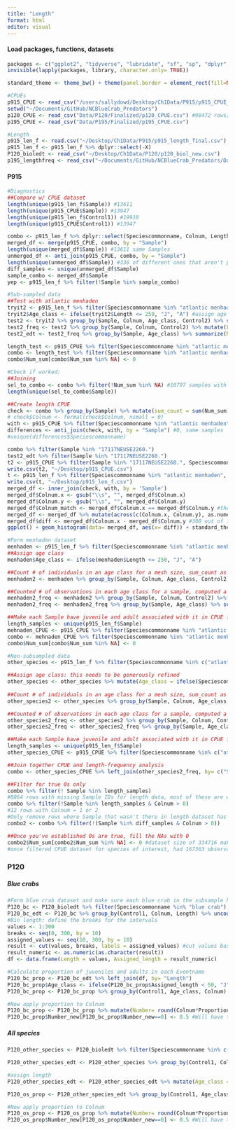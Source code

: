 ```yaml
---
title: "Length"
format: html
editor: visual
---
```


#### Load packages, functions, datasets

```r
packages <- c("ggplot2", "tidyverse", "lubridate", "sf", "sp", "dplyr", "rnaturalearth", "readr", "readxl", "spatialEco")
invisible(lapply(packages, library, character.only= TRUE))

standard_theme <- theme_bw() + theme(panel.border = element_rect(fill=NA, colour = "black")) + theme(panel.grid.major = element_blank(), panel.grid.minor = element_blank()) + theme(legend.text.align= 0, legend.title= element_text(size = 12), legend.text = element_text(size= 10), axis.text=element_text(size=10), axis.title=element_text(size=12))

#CPUEs 
p915_CPUE <- read_csv("/users/sallydowd/Desktop/Ch1Data/P915/p915_CPUE_new.csv")
setwd("~/Documents/GitHub/NCBlueCrab_Predators")
p120_CPUE <- read_csv("Data/P120/Finalized/p120_CPUE.csv") #98472 rows/14 species = 7053 unique sampling events 
p195_CPUE <- read_csv("Data/P195/Finalized/p195_CPUE.csv")

#Length 
p915_len_f <- read.csv("~/Desktop/Ch1Data/P915/p915_length_final.csv")
p915_len_f <- p915_len_f %>% dplyr::select(-X)
P120_bioledt <- read_csv("~/Desktop/Ch1Data/P120/p120_biol_new.csv")
p195_lengthfreq <- read_csv("~/Documents/GitHub/NCBlueCrab_Predators/Data/P195/Finalized/p195_lengthfreq.csv")
```

#### P915

```r
#Diagnostics 
##Compare w/ CPUE dataset
length(unique(p915_len_f$Sample)) #13611
length(unique(p915_CPUE$Sample)) #13947
length(unique(p915_len_f$Control1)) #19910
length(unique(p915_CPUE$Control1)) #13947

combo <- p915_len_f %>% dplyr::select(Speciescommonname, Colnum, Length, Sample) 
merged_df <- merge(p915_CPUE, combo, by = "Sample")
length(unique(merged_df$Sample)) #13611 same Samples
unmerged_df <- anti_join(p915_CPUE, combo, by = "Sample")
length(unique(unmerged_df$Sample)) #336 of different ones that aren't present in p915_len_f
diff_samples <- unique(unmerged_df$Sample)
sample_combo <- merged_df$Sample
yep <- p915_len_f %>% filter(!Sample %in% sample_combo)
```

```r
#Sub-sampled data
##Test with atlantic menhaden 
tryit2 <- p915_len_f %>% filter(Speciescommonname %in% "atlantic menhaden") %>% dplyr::select(Sample, Speciescommonname, Colnum, Length, Control2, Linenum)
tryit2$Age_class <- ifelse(tryit2$Length <= 250, "J", "A") #assign age class
test2 <- tryit2 %>% group_by(Sample, Colnum, Age_class, Control2) %>% summarize(count= n()) %>% ungroup() %>% group_by(Sample, Colnum, Control2) %>% mutate(sum_count= sum(count))
test2_freq <- test2 %>% group_by(Sample, Colnum, Control2) %>% mutate(Freq= count/sum_count) %>% ungroup() %>% mutate(Number= Freq*Colnum) #counted # of observations in each age class for a sample, computed a frequency, multiplied frequency by total Colnum
test2_edt <- test2_freq %>% group_by(Sample, Age_class) %>% summarize(Num_sum = sum(Number)) #sum number of individuals in each age class, 10797 samples 

length_test <- p915_CPUE %>% filter(Speciescommonname %in% "atlantic menhaden") %>% group_by(Sample) %>% slice(rep(1:n(), each = 2)) %>% mutate(Age_class = rep(c("J", "A"), length.out = n())) #n(): for each sample observation, duplicate each row for sample one with J and one with adult
combo <- length_test %>% filter(Speciescommonname %in% "atlantic menhaden") %>% left_join(test2_edt, by= c("Sample", "Age_class"))
combo$Num_sum[combo$Num_sum %in% NA] <- 0

#Check if worked: 
##Joining 
sel_to_combo <- combo %>% filter(!Num_sum %in% NA) #10797 samples with no NA, the joining worked
length(unique(sel_to_combo$Sample))

##Create length CPUE
check <- combo %>% group_by(Sample) %>% mutate(sum_count = sum(Num_sum)) %>% distinct(sum_count, .keep_all= TRUE) %>% select(Sample, sum_count) %>% rename("Colnum"= "sum_count")
# check$Colnum <- format(check$Colnum, nsmall = 0)
with <- p915_CPUE %>% filter(Speciescommonname %in% "atlantic menhaden") %>% select(Sample, Colnum)
differences <- anti_join(check, with, by = "Sample") #0, same samples 
#unique(differences$Speciescommonname) 

combo %>% filter(Sample %in% "17117NEUSE2260.")
test2_edt %>% filter(Sample %in% "17117NEUSE2260.")
t2 <- p915_CPUE %>% filter(Sample %in% "17117NEUSE2260.", Speciescommonname %in% "atlantic menhaden")
write.csv(t2, "~/Desktop/p915_CPUE.csv")
t <- p915_len_f %>% filter(Speciescommonname %in% "atlantic menhaden", Sample %in% "17117NEUSE2260.")
write.csv(t, "~/Desktop/p915_len_f.csv")
merged_df <- inner_join(check, with, by = 'Sample')
merged_df$Colnum.x <- gsub("\\s", "", merged_df$Colnum.x)
merged_df$Colnum.y <- gsub("\\s", "", merged_df$Colnum.y)
merged_df$Colnum_match <- merged_df$Colnum.x == merged_df$Colnum.y #there are a bunch of differences
merged_df <- merged_df %>% mutate(across(c(Colnum.x, Colnum.y), as.numeric))
merged_df$diff <- merged_df$Colnum.x - merged_df$Colnum.y #300 out of 13,947 with differences, ranging from 
ggplot() + geom_histogram(data= merged_df, aes(x= diff)) + standard_theme
```

```r
#Form menhaden dataset 
menhaden <- p915_len_f %>% filter(Speciescommonname %in% "atlantic menhaden") %>% dplyr::select(Sample, Speciescommonname, Colnum, Length, Control2, Linenum)
##Assign age class
menhaden$Age_class <- ifelse(menhaden$Length <= 250, "J", "A") 

##Count # of individuals in an age class for a mesh size, sum_count as # of individuals in both age classes 
menhaden2 <- menhaden %>% group_by(Sample, Colnum, Age_class, Control2) %>% summarize(count= n()) %>% ungroup() %>% group_by(Sample, Colnum, Control2) %>% mutate(sum_count= sum(count))

##Counted # of observations in each age class for a sample, computed a frequency, multiplied frequency by total Colnum
menhaden2_freq <- menhaden2 %>% group_by(Sample, Colnum, Control2) %>% mutate(Freq= count/sum_count) %>% ungroup() %>% mutate(Number= Freq*Colnum) 
menhaden2_freq <- menhaden2_freq %>% group_by(Sample, Age_class) %>% summarize(Num_sum = sum(Number)) #sum number of individuals in each age class, 10797 samples 

##Make each Sample have juvenile and adult associated with it in CPUE file
length_samples <- unique(p915_len_f$Sample)
mehnaden_CPUE <- p915_CPUE %>% filter(Speciescommonname %in% "atlantic menhaden") %>% group_by(Sample) %>% slice(rep(1:n(), each = 2)) %>% mutate(Age_class = rep(c("J", "A"), length.out = n())) #n(): for each sample observation, duplicate each row for sample one with J and one with adult
combo <- mehnaden_CPUE %>% filter(Speciescommonname %in% "atlantic menhaden") %>% left_join(menhaden2_freq, by= c("Sample", "Age_class")) %>% filter(Sample %in% length_samples) #27894 --> 27222 when sample (drops 672 rows)
combo$Num_sum[combo$Num_sum %in% NA] <- 0
```

```r
#Non-subsampled data
other_species <- p915_len_f %>% filter(Speciescommonname %in% c("atlantic croaker", "black drum", "bonnethead shark", "red drum", "sheepshead", "southern flounder", "southern kingfish", "spot", "spotted seatrout", "striped bass", "striped mullet", "atlantic menhaden")) %>% dplyr::select(Sample, Speciescommonname, Colnum, Length, Control2, Linenum)

##Assign age class: this needs to be generously refined
other_species <- other_species %>% mutate(Age_class = ifelse(Speciescommonname %in% "atlantic menhaden" & Length <= 250, "J", ifelse(Speciescommonname %in% "atlantic croaker" & Length <= 173, "J", ifelse(Speciescommonname %in% "black drum" & Length <= 640.5, "J", ifelse(Speciescommonname %in% "bonnethead shark" & Length <= 850, "J", ifelse(Speciescommonname %in% "red drum" & Length <= 820, "J", ifelse(Speciescommonname %in% "sheepshead" & Length <= 250, "J", ifelse(Speciescommonname %in% "southern flounder" & Length <= 408, "J", ifelse(Speciescommonname %in% "southern kingfish" & Length <= 170.7, "J", ifelse(Speciescommonname %in% "spot" & Length <= 250, "J", ifelse(Speciescommonname %in% "spotted seatrout" & Length <= 260.8, "J", ifelse(Speciescommonname %in% "striped bass" & Length <= 250, "J", ifelse(Speciescommonname %in% "striped mullet" & Length <= 250, "J", "A")))))))))))))
                                
##Count # of individuals in an age class for a mesh size, sum_count as # of individuals in both age classes 
other_species2 <- other_species %>% group_by(Sample, Colnum, Age_class, Control2, Speciescommonname) %>% summarize(count= n()) %>% ungroup() %>% group_by(Sample, Colnum, Control2, Speciescommonname) %>% mutate(sum_count= sum(count)) 

##Counted # of observations in each age class for a sample, computed a frequency, multiplied frequency by total Colnum
other_species2_freq <- other_species2 %>% group_by(Sample, Colnum, Control2, Speciescommonname) %>% mutate(Freq= count/sum_count) %>% ungroup() %>% mutate(Number= Freq*Colnum) 
other_species2_freq <- other_species2_freq %>% group_by(Sample, Age_class, Speciescommonname) %>% summarize(Num_sum = sum(Number)) #sum number of individuals in each age class, 10797 samples 

##Make each Sample have juvenile and adult associated with it in CPUE file
length_samples <- unique(p915_len_f$Sample)
other_species_CPUE <- p915_CPUE %>% filter(Speciescommonname %in% c("atlantic menhaden", "atlantic croaker", "black drum", "bonnethead shark", "red drum", "sheepshead", "southern flounder", "southern kingfish", "spot", "spotted seatrout", "striped bass", "striped mullet")) %>% group_by(Sample) %>% slice(rep(1:n(), each = 2)) %>% mutate(Age_class = rep(c("J", "A"), length.out = n())) #n(): for each sample observation, duplicate each row for sample one with J and one with adult

##Join together CPUE and length-frequency analysis
combo <- other_species_CPUE %>% left_join(other_species2_freq, by= c("Sample", "Age_class", "Speciescommonname"))

##Filter for true 0s only
combo %>% filter(! Sample %in% length_samples)
#8064 rows with missing Sample IDs for length data, most of these are where Colnum= 0 (8052)
combo %>% filter(!Sample %in% length_samples & Colnum > 0)
#12 rows with Colnum = 1 or 2 
#Only remove rows where Sample that wasn't there in length dataset has Colnum > 0 (remove 12 rows), assign everything
combo2 <- combo %>% filter(!(Sample %in% diff_samples & Colnum > 0)) 

##Once you've established 0s are true, fill the NAs with 0
combo2$Num_sum[combo2$Num_sum %in% NA] <- 0 #dataset size of 334716 makes sense 
#once filtered CPUE dataset for species of interest, had 167363 observations, *2 (A and J) to get 334728, 334728- 334716= 12, removed 12 rows
```

### P120

##### Blue crabs
```r
#Form blue crab dataset and make sure each blue crab in the subsample has their own row
P120_bc <- P120_bioledt %>% filter(Speciescommonname %in% "blue crab") %>% dplyr::select(Control1, Date, Location, Colnum, Samnum, Subnum, Linenum, Frequenc, Length, Speciescommonname) %>% drop_na(Colnum, Length)
P120_bc_edt <- P120_bc %>% group_by(Control1, Colnum, Length) %>% uncount(weights=Frequenc, .remove= FALSE) %>% mutate(Frequenc_new = 1) #duplicates rows according to Frequency 
#Bin length: define the breaks for the intervals
values <- 1:300
breaks <- seq(0, 300, by = 10)
assigned_values <- seq(10, 300, by = 10)
result <- cut(values, breaks, labels = assigned_values) #cut values based on cut points (breaks), labels for resulting category, default is (a, b)
result_numeric <- as.numeric(as.character(result))
df <- data.frame(Length = values, Assigned_length = result_numeric)

#Calculate proportion of juveniles and adults in each Eventname
P120_bc_prop <- P120_bc_edt %>% left_join(df, by= "Length")
P120_bc_prop$Age_class <- ifelse(P120_bc_prop$Assigned_length < 50, "J", "A") #assign juvenile if under 50 mm, 50.8 mm (2 inches) is harvestable length, blue crabs should reach this length in ~1 year when they become sexually mature
P120_bc_prop <- P120_bc_prop %>% group_by(Control1, Age_class, Colnum) %>% mutate(Count= n()) %>% distinct(Count, .keep_all= TRUE) %>% ungroup() %>% group_by(Control1, Colnum) %>% mutate(Total_sampled= sum(Count)) %>% ungroup() %>% mutate(Proportion= Count/Total_sampled) %>% dplyr::select(Control1, Date, Speciescommonname, Colnum, Age_class, Count, Total_sampled, Proportion) #don't need to group_by Date/Location/Station here as blue crabs weren't in the diff_values below after 2008

#Now apply proportion to Colnum 
P120_bc_prop <- P120_bc_prop %>% mutate(Number= round(Colnum*Proportion,0)) %>% group_by(Control1, Age_class) %>% mutate(Number_new = sum(Number)) %>% distinct(Number_new) #this is an important change: sometimes there were multiple Colnums for one sample, processed them differently but in the end added the numbers up from same age class 
P120_bc_prop$Number_new[P120_bc_prop$Number_new==0] <- 0.5 #Will have to check over this move, want it to be sampled but 
```

##### All species 
```r
P120_other_species <- P120_bioledt %>% filter(Speciescommonname %in% c("atlantic menhaden", "atlantic croaker", "white shrimp", "pink shrimp", "brown shrimp", "southern flounder", "spot", "spotted seatrout", "weakfish")) %>% dplyr::select(Control1, Date, Location, Colnum, Samnum, Subnum, Linenum, Frequenc, Length, Speciescommonname) %>% drop_na(Colnum, Length) #removed anchovies and pinfish b/c they had a large amount of NAs for length, this drops only 88 rows 

P120_other_species_edt <- P120_other_species %>% group_by(Control1, Colnum, Length, Speciescommonname) %>% uncount(weights=Frequenc, .remove= FALSE) %>% mutate(Frequenc_new = 1) #duplicates rows according to Frequency

#assign length 
P120_other_species_edt <- P120_other_species_edt %>% mutate(Age_class = ifelse(Speciescommonname %in% "atlantic menhaden" & Length <= 250, "J", ifelse(Speciescommonname %in% "atlantic croaker" & Length <= 173, "J", ifelse(Speciescommonname %in% "white shrimp" & Length <= 640.5, "J", ifelse(Speciescommonname %in% "pink shrimp" & Length <= 850, "J", ifelse(Speciescommonname %in% "brown shrimp" & Length <= 820, "J", ifelse(Speciescommonname %in% "southern flounder" & Length <= 408, "J", ifelse(Speciescommonname %in% "weakfish" & Length <= 170.7, "J", ifelse(Speciescommonname %in% "spot" & Length <= 250, "J", ifelse(Speciescommonname %in% "spotted seatrout" & Length <= 260.8, "J", "A"))))))))))

P120_os_prop <- P120_other_species_edt %>% group_by(Control1, Age_class, Colnum, Speciescommonname) %>% mutate(Count= n()) %>% distinct(Count, .keep_all= TRUE) %>% ungroup() %>% group_by(Control1, Colnum, Speciescommonname) %>% mutate(Total_sampled= sum(Count)) %>% ungroup() %>% mutate(Proportion= Count/Total_sampled) %>% dplyr::select(Control1, Date, Speciescommonname, Colnum, Age_class, Count, Total_sampled, Proportion) #don't need to group_by Date/Location/Station here as blue crabs weren't in the diff_values below after 2008

#Now apply proportion to Colnum 
P120_os_prop <- P120_os_prop %>% mutate(Number= round(Colnum*Proportion,0)) %>% group_by(Control1, Age_class, Speciescommonname) %>% mutate(Number_new = sum(Number)) %>% distinct(Number_new) #this is an important change: sometimes there were multiple Colnums for one sample, processed them differently but in the end added the numbers up from same age class 
P120_os_prop$Number_new[P120_os_prop$Number_new==0] <- 0.5 #Will have to check over this move, want it to be sampled but
```

